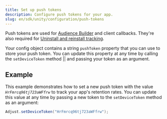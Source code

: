 ```yaml
---
title: Set up push tokens
description: Configure push tokens for your app.
slug: en/sdk/unity/configuration/push-tokens
---
```



Push tokens are used for [Audience Builder](https://help.adjust.com/en/article/audience-builder) and client callbacks. They're also required for [Uninstall and reinstall tracking](https://help.adjust.com/en/article/uninstalls-reinstalls).

Your config object contains a string `pushToken` property that you can use to store your push token. You can update this property at any time by calling the <Tooltip>`setDeviceToken` method || <SetDeviceTokenSig /></Tooltip> and passing your token as an argument.

<SetDeviceToken />

## Example

This example demonstrates how to set a new push token with the value _`HrFmrcq96tj723aWFfrw`_ to track your app's retention rates. You can update this value at any time by passing a new token to the `setDeviceToken` method as an argument:

```c# '"HrFmrcq96tj723aWFfrw"'
Adjust.setDeviceToken("HrFmrcq96tj723aWFfrw");
```

